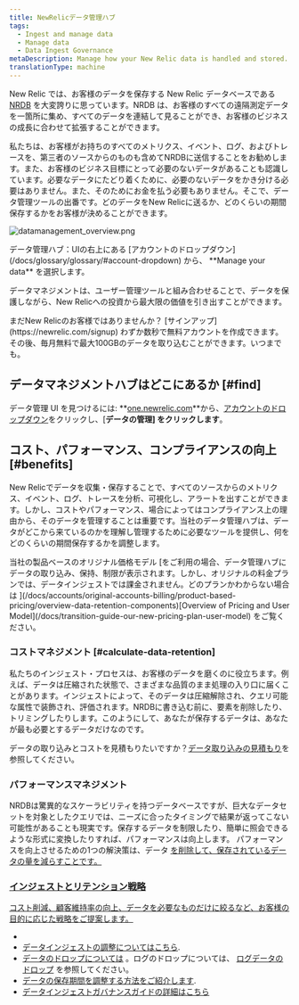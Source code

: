 ```yaml
---
title: NewRelicデータ管理ハブ
tags:
  - Ingest and manage data
  - Manage data
  - Data Ingest Governance
metaDescription: Manage how your New Relic data is handled and stored.
translationType: machine
---
```



New Relic では、お客様のデータを保存する New Relic データベースである [NRDB](/docs/telemetry-data-platform/ingest-manage-data/get-started/nrdb-horsepower-under-hood) を大変誇りに思っています。NRDB は、お客様のすべての遠隔測定データを一箇所に集め、すべてのデータを連結して見ることができ、お客様のビジネスの成長に合わせて拡張することができます。

私たちは、お客様がお持ちのすべてのメトリクス、イベント、ログ、およびトレースを、第三者のソースからのものも含めてNRDBに送信することをお勧めします。また、お客様のビジネス目標にとって必要のないデータがあることも認識しています。必要なデータにたどり着くために、必要のないデータをかき分ける必要はありません。また、そのためにお金を払う必要もありません。そこで、データ管理ツールの出番です。どのデータをNew Relicに送るか、どのくらいの期間保存するかをお客様が決めることができます。

<img
  title="datamanagement_overview.png"
  alt="datamanagement_overview.png"
  src={datamanagementOverview}
/>

<figcaption>
  データ管理ハブ：UIの右上にある [アカウントのドロップダウン](/docs/glossary/glossary/#account-dropdown) から、 **Manage your data** を選択します。
</figcaption>

データマネジメントは、ユーザー管理ツールと組み合わせることで、データを保護しながら、New Relicへの投資から最大限の価値を引き出すことができます。

<Callout variant="important">
  まだNew Relicのお客様ではありませんか？ [サインアップ](https://newrelic.com/signup) わずか数秒で無料アカウントを作成できます。その後、毎月無料で最大100GBのデータを取り込むことができます。いつまでも。
</Callout>

## データマネジメントハブはどこにあるか [#find]

データ管理 UI を見つけるには: **[one.newrelic.com](https://one.newrelic.com)**から、[アカウントのドロップダウン](/docs/glossary/glossary/#account-dropdown)をクリックし、\[**データの管理] をクリックします**。

## コスト、パフォーマンス、コンプライアンスの向上 [#benefits]

New Relicでデータを収集・保存することで、すべてのソースからのメトリクス、イベント、ログ、トレースを分析、可視化し、アラートを出すことができます。しかし、コストやパフォーマンス、場合によってはコンプライアンス上の理由から、そのデータを管理することは重要です。当社のデータ管理ハブは、データがどこから来ているのかを理解し管理するために必要なツールを提供し、何をどのくらいの期間保存するかを調整します。

<Callout variant="important">
  当社の製品ベースのオリジナル価格モデル [をご利用の場合、データ管理ハブにデータの取り込み、保持、制限が表示されます。しかし、オリジナルの料金プランでは、データインジェストでは課金されません。どのプランかわからない場合は ](/docs/accounts/original-accounts-billing/product-based-pricing/overview-data-retention-components)[Overview of Pricing and User Model](/docs/transition-guide-our-new-pricing-plan-user-model) をご覧ください。
</Callout>

### コストマネジメント [#calculate-data-retention]

私たちのインジェスト・プロセスは、お客様のデータを磨くのに役立ちます。例えば、データは圧縮された状態で、さまざまな品質のまま処理の入り口に届くことがあります。インジェストによって、そのデータは圧縮解除され、クエリ可能な属性で装飾され、評価されます。NRDBに書き込む前に、要素を削除したり、トリミングしたりします。このようにして、あなたが保存するデータは、あなたが最も必要とするデータだけなのです。

データの取り込みとコストを見積もりたいですか？[データ取り込みの見積もり](https://newrelic.com/blog/nerdlog/estimate-data-cost)を参照してください。

### パフォーマンスマネジメント

NRDBは驚異的なスケーラビリティを持つデータベースですが、巨大なデータセットを対象としたクエリでは、ニーズに合ったタイミングで結果が返ってこない可能性があることも現実です。保存するデータを制限したり、簡単に照会できるような形式に変換したりすれば、パフォーマンスは向上します。 パフォーマンスを向上させるための1つの解決策は、データ [を削除して、保存されているデータの量を減らすことです。](/docs/accounts/accounts/data-management/drop-data-using-nerdgraph)

### [インジェストとリテンション戦略](/docs/accounts/accounts/data-management/drop-data-using-nerdgraph)

[コスト削減、顧客維持率の向上、データを必要なものだけに絞るなど、お客様の目的に応じた戦略をご提案します。](/docs/accounts/accounts/data-management/drop-data-using-nerdgraph)

* [](/docs/accounts/accounts/data-management/drop-data-using-nerdgraph)
* [](/docs/accounts/accounts/data-management/drop-data-using-nerdgraph)[データインジェストの調整についてはこちら](/docs/manage-data-coming-in).
* [データのドロップについては](/docs/accounts/accounts/data-management/drop-data-using-nerdgraph) 。ログのドロップについては、 [ログデータのドロップ](/docs/logs/new-relic-logs/ui-data/drop-data-drop-filter-rules) を参照してください。
* [データの保存期間を調整する方法をご紹介します](/docs/manage-stored-data).
* [データインジェストガバナンスガイドの詳細はこちら](/docs/new-relic-solutions/observability-maturity/operational-efficiency/dg-intro/)